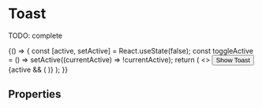 

<Meta title="Atoms/Toast" component={Toast} />

# Toast

TODO: complete

<Preview>
  <Story name="default" parameters={{ decorators: [withKnobs, withA11y] }}>
    {() => {
      const [active, setActive] = React.useState(false);
      const toggleActive = () => setActive((currentActive) => !currentActive);
      return (
        <>
          <Button onClick={toggleActive}>Show Toast</Button>
          {active && (
            <Toast
              label={text("label", "label")}
              appearance={select("appearance", [
                "primary",
                "secondary",
                "success",
                "warning",
                "danger",
              ])}
              onClose={toggleActive}
            />
          )}
        </>
      );
    }}
  </Story>
</Preview>

## Properties

<Props of={Toast.type} />
